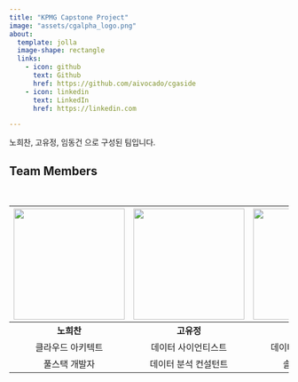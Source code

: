 ```yaml
---
title: "KPMG Capstone Project"
image: "assets/cgalpha_logo.png"
about:
  template: jolla
  image-shape: rectangle
  links:
    - icon: github
      text: Github
      href: https://github.com/aivocado/cgaside
    - icon: linkedin
      text: LinkedIn
      href: https://linkedin.com

---
```


노희찬, 고유정, 임동건 으로 구성된 팀입니다.\

## Team Members ##

</br>

| <img src="hechan.jpeg" width="200" height="200"> | <img src="yujeong.jpeg" width="200" height="200">  | <img src="donggeon.png" width="200" height="200"> |
|:------------------------------------------------:|:------------------------------------------------:|:------------------------------------------------:|
| **노희찬**         | **고유정**          | **임동건**        |
| 클라우드 아키텍트 | 데이터 사이언티스트 | 데이터 사이언티스트 |
| 풀스택 개발자 | 데이터 분석 컨설턴트 | 솔루션 개발자 |
